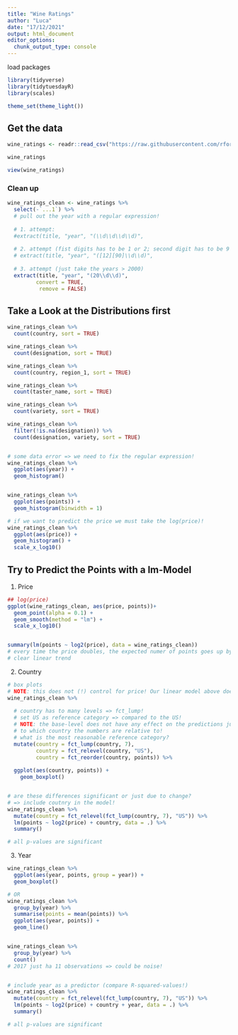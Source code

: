 ```yaml
---
title: "Wine Ratings"
author: "Luca"
date: "17/12/2021"
output: html_document
editor_options: 
  chunk_output_type: console
---
```


load packages

```r
library(tidyverse)
library(tidytuesdayR)
library(scales)

theme_set(theme_light())
```


## Get the data

```r
wine_ratings <- readr::read_csv("https://raw.githubusercontent.com/rfordatascience/tidytuesday/master/data/2019/2019-05-28/winemag-data-130k-v2.csv")

wine_ratings

view(wine_ratings)
```


### Clean up

```r
wine_ratings_clean <- wine_ratings %>% 
  select(-`...1`) %>% 
  # pull out the year with a regular expression!
  
  # 1. attempt:
  #extract(title, "year", "(\\d\\d\\d\\d)", 
  
  # 2. attempt (fist digits has to be 1 or 2; second digit has to be 9 or 0):
  # extract(title, "year", "([12][90]\\d\\d)",
  
  # 3. attempt (just take the years > 2000)
  extract(title, "year", "(20\\d\\d)", 
         convert = TRUE,
          remove = FALSE)
```


## Take a Look at the Distributions first

```r
wine_ratings_clean %>% 
  count(country, sort = TRUE)

wine_ratings_clean %>% 
  count(designation, sort = TRUE)

wine_ratings_clean %>% 
  count(country, region_1, sort = TRUE)

wine_ratings_clean %>% 
  count(taster_name, sort = TRUE)

wine_ratings_clean %>% 
  count(variety, sort = TRUE)

wine_ratings_clean %>% 
  filter(!is.na(designation)) %>% 
  count(designation, variety, sort = TRUE)


# some data error => we need to fix the regular expression!
wine_ratings_clean %>% 
  ggplot(aes(year)) + 
  geom_histogram()


wine_ratings_clean %>% 
  ggplot(aes(points)) +
  geom_histogram(binwidth = 1)

# if we want to predict the price we must take the log(price)!
wine_ratings_clean %>% 
  ggplot(aes(price)) +
  geom_histogram() +
  scale_x_log10()
```



## Try to Predict the Points with a lm-Model


1) Price
```r
## log(price)
ggplot(wine_ratings_clean, aes(price, points))+ 
  geom_point(alpha = 0.1) +
  geom_smooth(method = "lm") +
  scale_x_log10()


summary(lm(points ~ log2(price), data = wine_ratings_clean))
# every time the price doubles, the expected numer of points goes up by 2!
# clear linear trend

```


2) Country

```r

# box plots
# NOTE: this does not (!) control for price! Our linear model above does (c.p.!)!
wine_ratings_clean %>% 
  
  # country has to many levels => fct_lump!
  # set US as reference category => compared to the US!
  # NOTE: the base-level does not have any effect on the predictions just changes
  # to which country the numbers are relative to!
  # what is the most reasonable reference category?
  mutate(country = fct_lump(country, 7),
         country = fct_relevel(country, "US"),
         country = fct_reorder(country, points)) %>% 
  
  ggplot(aes(country, points)) +
    geom_boxplot()


# are these differences significant or just due to change?
# => include coutnry in the model!
wine_ratings_clean %>% 
  mutate(country = fct_relevel(fct_lump(country, 7), "US")) %>% 
  lm(points ~ log2(price) + country, data = .) %>% 
  summary()

# all p-values are significant
```



3) Year

```r
wine_ratings_clean %>% 
  ggplot(aes(year, points, group = year)) +
  geom_boxplot()

# OR
wine_ratings_clean %>% 
  group_by(year) %>% 
  summarise(points = mean(points)) %>% 
  ggplot(aes(year, points)) +
  geom_line()


wine_ratings_clean %>% 
  group_by(year) %>% 
  count()
# 2017 just ha 11 observations => could be noise!


# include year as a predictor (compare R-squared-values!)
wine_ratings_clean %>% 
  mutate(country = fct_relevel(fct_lump(country, 7), "US")) %>% 
  lm(points ~ log2(price) + country + year, data = .) %>% 
  summary()

# all p-values are significant
```


```r

```



